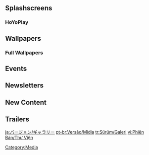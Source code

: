 {{CustomTabs
|tab1 = Version
|tab2 = Gallery
}}

==Splashscreens==
{{Files by Category Gallery|Splashscreens}}

===HoYoPlay===
{{Files by Category Gallery|HoYoPlay Splashscreens}}

==Wallpapers==
{{Files by Category Gallery|Version Wallpapers}}

===Full Wallpapers===
{{Files by Category Gallery|Full Version Wallpapers}}

==Events==
{{Files by Category Gallery|Version Event Overviews}}

==Newsletters==
{{Files by Category Gallery|Version Newsletters}}

==New Content==
{{Files by Category Gallery|Version Content Overviews}}

==Trailers==
{{Files by Category Gallery|Version Trailers}}

[[Category:Media]]

[[ja:バージョン/ギャラリー]]
[[pt-br:Versão/Mídia]]
[[tr:Sürüm/Galeri]]
[[vi:Phiên Bản/Thư Viện]]